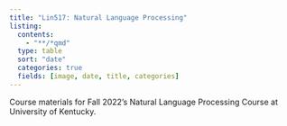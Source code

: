 ```yaml
---
title: "Lin517: Natural Language Processing"
listing:
  contents:
    - "**/*qmd"
  type: table
  sort: "date"
  categories: true
  fields: [image, date, title, categories]
---
```


Course materials for Fall 2022's Natural Language Processing Course at University of Kentucky.
